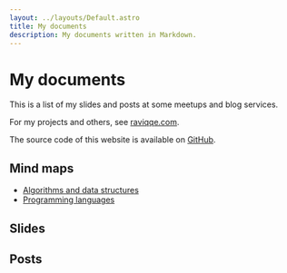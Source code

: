 ```yaml
---
layout: ../layouts/Default.astro
title: My documents
description: My documents written in Markdown.
---
```



# My documents

This is a list of my slides and posts at some meetups and blog services.

For my projects and others, see [raviqqe.com](https://raviqqe.com).

The source code of this website is available on [GitHub](https://github.com/raviqqe/doc).

## Mind maps

- [Algorithms and data structures](algorithms-and-data-structures.md)
- [Programming languages](programming-langauges.md)

## Slides

<Slides />

## Posts

<Posts />
